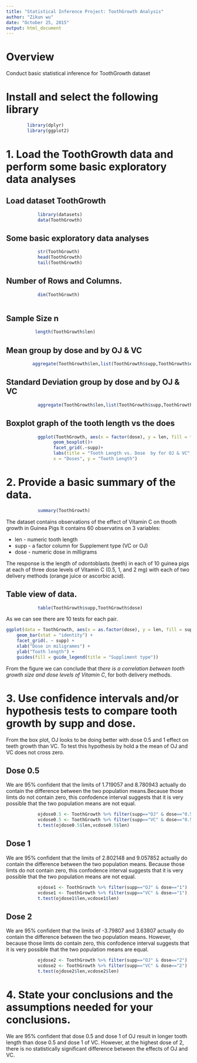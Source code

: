 ```yaml
---
title: "Statistical Inference Project: ToothGrowth Analysis"
author: "Zikun wu"
date: "October 25, 2015"
output: html_document
---
```


# Overview
Conduct basic statistical inference for ToothGrowth dataset

# Install and select the following library

```r
        library(dplyr)
        library(ggplot2)

```

# 1. Load the ToothGrowth data and perform some basic exploratory data analyses 

## Load dataset ToothGrowth
```r
            library(datasets)
            data(ToothGrowth)
```

## Some basic exploratory data analyses 
```r
            str(ToothGrowth)
            head(ToothGrowth)
            tail(ToothGrowth)
```

## Number of Rows and Columns.
```r

            dim(ToothGrowth)
 
```

## Sample Size n
```r

           length(ToothGrowth$len)

```

## Mean group by dose and by OJ & VC
```r

          aggregate(ToothGrowth$len,list(ToothGrowth$supp,ToothGrowth$dose),mean)

```

## Standard Deviation group by dose and by OJ & VC
```r

            aggregate(ToothGrowth$len,list(ToothGrowth$supp,ToothGrowth$dose),sd)

```

## Boxplot graph of the tooth length vs the does
```r
            ggplot(ToothGrowth, aes(x = factor(dose), y = len, fill = factor(dose)))+
                  geom_boxplot()+
                  facet_grid(.~supp)+
                  labs(title = "Tooth Length vs. Dose  by for OJ & VC",
                  x = "Doses", y = "Tooth Length")

```


# 2. Provide a basic summary of the data.

```r

            summary(ToothGrowth)

```
The dataset contains observations of the effect of Vitamin C on thooth growth in Guinea Pigs
It contains 60 observatins on 3 variables:

 * len - numeric tooth length
 * supp - a factor column for Supplement type (VC or OJ)
 * dose - numeric dose in milligrams

The response is the length of odontoblasts (teeth) in each of 10 guinea pigs at each of three dose levels of Vitamin C (0.5, 1, and 2 mg) with each of two delivery methods (orange juice or ascorbic acid).

## Table view of data. 
```r

            table(ToothGrowth$supp,ToothGrowth$dose)

```

As we can see there are 10 tests for each pair.

```r
ggplot(data = ToothGrowth, aes(x = as.factor(dose), y = len, fill = supp)) +
    geom_bar(stat = "identity") +
    facet_grid(. ~ supp) +
    xlab("Dose in miligrames") +
    ylab("Tooth length") +
    guides(fill = guide_legend(title = "Suppliment type"))
```

From the figure we can conclude that _there is a correlation between tooth growth size and dose levels of Vitamin C_, for both delivery methods. 

# 3. Use confidence intervals and/or hypothesis tests to compare tooth growth by supp and dose. 

From the box plot, OJ looks to be doing better with dose 0.5 and 1 effect on teeth growth than VC. To test this hypothesis by hold a the mean of OJ and VC does not cross zero.

## Dose 0.5
We are 95% confident that the limits of 1.719057 and 8.780943 actually do contain the difference between the two population means.Because those limts do not contain zero, this confodence interval suggests that it is very possible that the two population means are not equal.

```r

            ojdose0.5 <- ToothGrowth %>% filter(supp=="OJ" & dose=="0.5")
            vcdose0.5 <- ToothGrowth %>% filter(supp=="VC" & dose=="0.5")
            t.test(ojdose0.5$len,vcdose0.5$len)

```

## Dose 1
We are 95% confident that the limits of 2.802148 and 9.057852 actually do contain the difference between the two population means. Because those limts do not contain zero, this confodence interval suggests that it is very possible that the two population means are not equal.

```r

            ojdose1 <- ToothGrowth %>% filter(supp=="OJ" & dose=="1")
            vcdose1 <- ToothGrowth %>% filter(supp=="VC" & dose=="1")
            t.test(ojdose1$len,vcdose1$len)

```

## Dose 2
We are 95% confident that the limits of -3.79807 and 3.63807 actually do contain the difference between the two population means. However, because those limts do contain zero, this confodence interval suggests that it is very possible that the two population means are equal.

```r

            ojdose2 <- ToothGrowth %>% filter(supp=="OJ" & dose=="2")
            vcdose2 <- ToothGrowth %>% filter(supp=="VC" & dose=="2")
            t.test(ojdose2$len,vcdose2$len)

```

# 4. State your conclusions and the assumptions needed for your conclusions. 
We are 95% confident that dose 0.5 and dose 1 of OJ result in longer tooth length than dose 0.5 and dose 1 of VC. However, at the highest dose of 2, there is no statistically significant difference between the effects of OJ and VC. 
